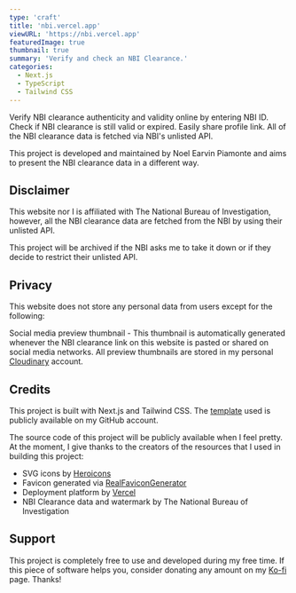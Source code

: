 ```yaml
---
type: 'craft'
title: 'nbi.vercel.app'
viewURL: 'https://nbi.vercel.app'
featuredImage: true
thumbnail: true
summary: 'Verify and check an NBI Clearance.'
categories:
  - Next.js
  - TypeScript
  - Tailwind CSS
---
```


Verify NBI clearance authenticity and validity online by entering NBI ID. Check if NBI clearance is still valid or expired. Easily share profile link. All of the NBI clearance data is fetched via NBI's unlisted API.

This project is developed and maintained by Noel Earvin Piamonte and aims to present the NBI clearance data in a different way.

## Disclaimer

This website nor I is affiliated with The National Bureau of Investigation, however, all the NBI clearance data are fetched from the NBI by using their unlisted API.

This project will be archived if the NBI asks me to take it down or if they decide to restrict their unlisted API.

## Privacy

This website does not store any personal data from users except for the following:

Social media preview thumbnail - This thumbnail is automatically generated whenever the NBI clearance link on this website is pasted or shared on social media networks. All preview thumbnails are stored in my personal [Cloudinary](https://cloudinary.com/) account.

## Credits

This project is built with Next.js and Tailwind CSS. The [template](https://github.com/earvinpiamonte/nextjs-tailwindcss-template) used is publicly available on my GitHub account.

The source code of this project will be publicly available when I feel pretty. At the moment, I give thanks to the creators of the resources that I used in building this project:

- SVG icons by [Heroicons](https://heroicons.dev/)
- Favicon generated via [RealFaviconGenerator](https://realfavicongenerator.net/)
- Deployment platform by [Vercel](https://vercel.com/)
- NBI Clearance data and watermark by The National Bureau of Investigation

## Support

This project is completely free to use and developed during my free time. If this piece of software helps you, consider donating any amount on my [Ko-fi](https://ko-fi.com/earvinpiamonte) page. Thanks!
